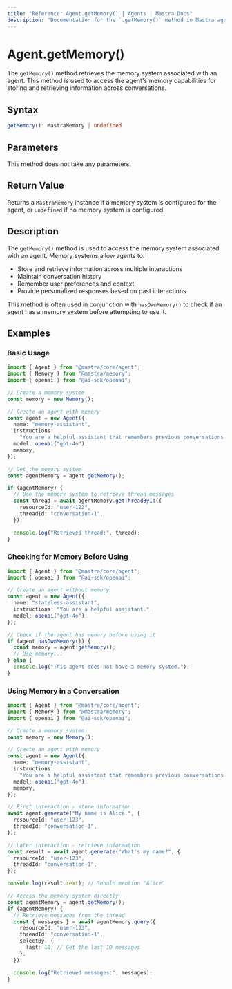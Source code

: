```yaml
---
title: "Reference: Agent.getMemory() | Agents | Mastra Docs"
description: "Documentation for the `.getMemory()` method in Mastra agents, which retrieves the memory system associated with the agent."
---
```


# Agent.getMemory()

The `getMemory()` method retrieves the memory system associated with an agent. This method is used to access the agent's memory capabilities for storing and retrieving information across conversations.

## Syntax

```typescript
getMemory(): MastraMemory | undefined
```

## Parameters

This method does not take any parameters.

## Return Value

Returns a `MastraMemory` instance if a memory system is configured for the agent, or `undefined` if no memory system is configured.

## Description

The `getMemory()` method is used to access the memory system associated with an agent. Memory systems allow agents to:

- Store and retrieve information across multiple interactions
- Maintain conversation history
- Remember user preferences and context
- Provide personalized responses based on past interactions

This method is often used in conjunction with `hasOwnMemory()` to check if an agent has a memory system before attempting to use it.

## Examples

### Basic Usage

```typescript
import { Agent } from "@mastra/core/agent";
import { Memory } from "@mastra/memory";
import { openai } from "@ai-sdk/openai";

// Create a memory system
const memory = new Memory();

// Create an agent with memory
const agent = new Agent({
  name: "memory-assistant",
  instructions:
    "You are a helpful assistant that remembers previous conversations.",
  model: openai("gpt-4o"),
  memory,
});

// Get the memory system
const agentMemory = agent.getMemory();

if (agentMemory) {
  // Use the memory system to retrieve thread messages
  const thread = await agentMemory.getThreadById({
    resourceId: "user-123",
    threadId: "conversation-1",
  });

  console.log("Retrieved thread:", thread);
}
```

### Checking for Memory Before Using

```typescript
import { Agent } from "@mastra/core/agent";
import { openai } from "@ai-sdk/openai";

// Create an agent without memory
const agent = new Agent({
  name: "stateless-assistant",
  instructions: "You are a helpful assistant.",
  model: openai("gpt-4o"),
});

// Check if the agent has memory before using it
if (agent.hasOwnMemory()) {
  const memory = agent.getMemory();
  // Use memory...
} else {
  console.log("This agent does not have a memory system.");
}
```

### Using Memory in a Conversation

```typescript
import { Agent } from "@mastra/core/agent";
import { Memory } from "@mastra/memory";
import { openai } from "@ai-sdk/openai";

// Create a memory system
const memory = new Memory();

// Create an agent with memory
const agent = new Agent({
  name: "memory-assistant",
  instructions:
    "You are a helpful assistant that remembers previous conversations.",
  model: openai("gpt-4o"),
  memory,
});

// First interaction - store information
await agent.generate("My name is Alice.", {
  resourceId: "user-123",
  threadId: "conversation-1",
});

// Later interaction - retrieve information
const result = await agent.generate("What's my name?", {
  resourceId: "user-123",
  threadId: "conversation-1",
});

console.log(result.text); // Should mention "Alice"

// Access the memory system directly
const agentMemory = agent.getMemory();
if (agentMemory) {
  // Retrieve messages from the thread
  const { messages } = await agentMemory.query({
    resourceId: "user-123",
    threadId: "conversation-1",
    selectBy: {
      last: 10, // Get the last 10 messages
    },
  });

  console.log("Retrieved messages:", messages);
}
```
